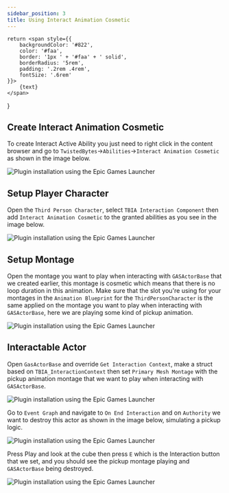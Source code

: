 ```yaml
---
sidebar_position: 3
title: Using Interact Animation Cosmetic
---
```

    return <span style={{
        backgroundColor: '#822',
        color: '#faa',
        border: '1px ' + '#faa' + ' solid',
        borderRadius: '5rem',
        padding: '.2rem .4rem',
        fontSize: '.6rem'
    }}>
        {text}
    </span>
}

## Create Interact Animation Cosmetic

To create Interact Active Ability you just need to right click in the 
content browser and go to `TwistedBytes`->`Abilities`->`Interact Animation Cosmetic` 
as shown in the image below.

![Plugin installation using the Epic Games Launcher](_static/img/cosmetic/01_ability_cosmetic.png)


## Setup Player Character

Open the `Third Person Character`, select `TBIA Interaction Component` <Step text="1"/> then add `Interact Animation Cosmetic` 
to the granted abilities <Step text="2"/> as you see in the image below.

![Plugin installation using the Epic Games Launcher](_static/img/cosmetic/02_grant_cosmetic.png)

## Setup Montage

Open the montage you want to play when interacting with `GASActorBase` that we created earlier, this montage is 
cosmetic which means that there is no loop duration in this animation. Make sure that the slot <Step text="1"/> 
you're using for your montages in the `Animation Blueprint` for the `ThirdPersonCharacter` is the same applied
on the montage <Step text="2"/> you want to play when interacting with `GASActorBase`, here we are playing some kind of pickup animation.

![Plugin installation using the Epic Games Launcher](_static/img/cosmetic/03_montage_slot.png)

## Interactable Actor

Open `GasActorBase` and override `Get Interaction Context`, make a struct based on `TBIA_InteractionContext`
then set `Primary Mesh Montage` <Step text="1"/> with the pickup animation montage that we want to play when interacting with `GASActorBase`.

![Plugin installation using the Epic Games Launcher](_static/img/cosmetic/04_make_interaction_context.png)

Go to `Event Graph` and navigate to `On End Interaction` and on `Authority` <Step text="1"/> we want to destroy <Step text="2"/> this actor 
as shown in the image below, simulating a pickup logic.

![Plugin installation using the Epic Games Launcher](_static/img/cosmetic/05_end_destroy.png)


Press Play and look at the cube then press `E` which is the Interaction button that we set, and you should
see the pickup montage playing and `GASActorBase` being destroyed.

![Plugin installation using the Epic Games Launcher](_static/img/cosmetic/06_play.png)

